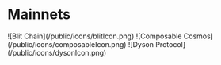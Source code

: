 # Mainnets


<Cards>
  <Card
    image
    title="Blit Chain"
    href="./mainnet/blitchain"
  >
    ![Blit Chain](/public/icons/blitIcon.png)
  </Card>
  <Card
    image
    title="Composable Cosmos"
    href="./mainnet/composable-cosmos"
  >
    ![Composable Cosmos](/public/icons/composableIcon.png)
  </Card>  
  <Card
    image
    title="Dyson Protocol"
    href="./mainnet/dyson-protocol"
  >
    ![Dyson Protocol](/public/icons/dysonIcon.png)
  </Card>
</Cards>